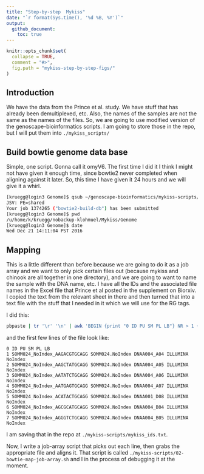 ```yaml
---
title: "Step-by-step  Mykiss"
date: "`r format(Sys.time(), '%d %B, %Y')`"
output: 
  github_document:
    toc: true
---
```


<!-- README.md is generated from README.Rmd. Please edit that file -->

```r
knitr::opts_chunk$set(
  collapse = TRUE,
  comment = "#>",
  fig.path = "mykiss-step-by-step-figs/"
)
```


## Introduction

We have the data from the Prince et al. study.  We have stuff that has already been demultiplexed, etc.  Also, the names of the samples are
not the same as the names of the files.  So, we are going to use modified version of the genoscape-bioinformatics scripts.  I am going to
store those in the repo, but I will put them into `./mykiss_scripts/`

## Build bowtie genome data base

Simple, one script.  Gonna call it omyV6.  The first time I did it I think I might not have given it
enough time, since bowtie2 never completed when aligning against it later.  So, this time I have given it
24 hours and we will give it a whirl.
```sh
[kruegg@login3 Genome]$ qsub ~/genoscape-bioinformatics/mykiss-scripts/01-bowtie2-build-genome-database.sh  omyV6Chr.fasta  omyV6 
JSV: PE=shared
Your job 1374265 ("bowtie2-build-db") has been submitted
[kruegg@login3 Genome]$ pwd
/u/home/k/kruegg/nobackup-klohmuel/Mykiss/Genome
[kruegg@login3 Genome]$ date
Wed Dec 21 14:11:04 PST 2016

```

## Mapping

This is a little different than before because we are going to do it as a job array and we want to 
only pick certain files out (because mykiss and chinook are all together in one directory), and 
we are going to want to name the sample with the DNA name, etc.  I have all the IDs and the associated
file names in the Excel file that Prince et al posted in the supplement on Biorxiv.  I copied the text from
the relevant sheet in there and then turned that into a
text file with the stuff that I needed in it which we will use for the RG tags. 

I did this:
```sh
pbpaste | tr '\r' '\n' | awk 'BEGIN {print "0 ID PU SM PL LB"} NR > 1 {print ++n,$1, $3"."$4, $NF, "ILLUMINA", $4}' > mykiss_ids.txt 
```
and the first few lines of the file look like:
```
0 ID PU SM PL LB
1 SOMM024_NoIndex_AAGACGTGCAGG SOMM024.NoIndex DNAA004_A04 ILLUMINA NoIndex
2 SOMM024_NoIndex_AAGCTATGCAGG SOMM024.NoIndex DNAA004_A05 ILLUMINA NoIndex
3 SOMM024_NoIndex_AATATCTGCAGG SOMM024.NoIndex DNAA004_A06 ILLUMINA NoIndex
4 SOMM024_NoIndex_AATGAGTGCAGG SOMM024.NoIndex DNAA004_A07 ILLUMINA NoIndex
5 SOMM024_NoIndex_ACATACTGCAGG SOMM024.NoIndex DNAA001_D08 ILLUMINA NoIndex
6 SOMM024_NoIndex_AGCGCATGCAGG SOMM024.NoIndex DNAA004_B04 ILLUMINA NoIndex
7 SOMM024_NoIndex_AGGGTCTGCAGG SOMM024.NoIndex DNAA004_B05 ILLUMINA NoIndex
```
I am saving that in the repo at `./mykiss-scripts/mykiss_ids.txt`.  

Now, I write a job-array script that picks out each line, then grabs the appropriate file
and aligns it.  That script is called `./mykiss-scripts/02-bowtie-map-job-array.sh` and I
in the process of debugging it at the moment.




